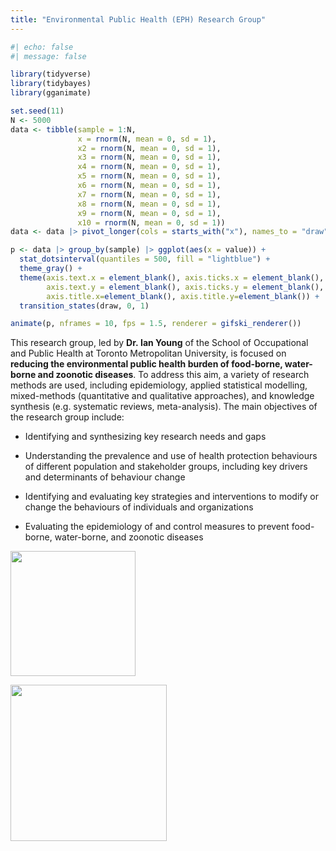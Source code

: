 ```yaml
---
title: "Environmental Public Health (EPH) Research Group"
---
```


```r
#| echo: false
#| message: false

library(tidyverse)
library(tidybayes)
library(gganimate)

set.seed(11)
N <- 5000
data <- tibble(sample = 1:N,
               x = rnorm(N, mean = 0, sd = 1),
               x2 = rnorm(N, mean = 0, sd = 1),
               x3 = rnorm(N, mean = 0, sd = 1),
               x4 = rnorm(N, mean = 0, sd = 1),
               x5 = rnorm(N, mean = 0, sd = 1),
               x6 = rnorm(N, mean = 0, sd = 1),
               x7 = rnorm(N, mean = 0, sd = 1),
               x8 = rnorm(N, mean = 0, sd = 1),
               x9 = rnorm(N, mean = 0, sd = 1),
               x10 = rnorm(N, mean = 0, sd = 1))
data <- data |> pivot_longer(cols = starts_with("x"), names_to = "draw", values_to = "value")

p <- data |> group_by(sample) |> ggplot(aes(x = value)) +
  stat_dotsinterval(quantiles = 500, fill = "lightblue") + 
  theme_gray() + 
  theme(axis.text.x = element_blank(), axis.ticks.x = element_blank(), 
        axis.text.y = element_blank(), axis.ticks.y = element_blank(), 
        axis.title.x=element_blank(), axis.title.y=element_blank()) +
  transition_states(draw, 0, 1)

animate(p, nframes = 10, fps = 1.5, renderer = gifski_renderer())
```

This research group, led by **Dr. Ian Young** of the School of Occupational and Public Health at Toronto Metropolitan University, is focused on **reducing the environmental public health burden of food-borne, water-borne and zoonotic diseases**. To address this aim, a variety of research methods are used, including epidemiology, applied statistical modelling, mixed-methods (quantitative and qualitative approaches), and knowledge synthesis (e.g. systematic reviews, meta-analysis). The main objectives of the research group include:

-   Identifying and synthesizing key research needs and gaps

-   Understanding the prevalence and use of health protection behaviours of different population and stakeholder groups, including key drivers and determinants of behaviour change

-   Identifying and evaluating key strategies and interventions to modify or change the behaviours of individuals and organizations

-   Evaluating the epidemiology of and control measures to prevent food-borne, water-borne, and zoonotic diseases

::: {layout-nrow="2"}
![](logo.png){fig-align="center" width="200"}

![](images/TMU-rgb.png){fig-align="center" width="250"}
:::
